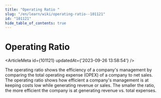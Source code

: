 ```yaml
---
title: "Operating Ratio "
slug: "/en/learn/wiki/operating-ratio--101121"
id: "101121"
hide_table_of_contents: true
---
```



# Operating Ratio 

<ArticleMeta id={101121} updatedAt={'2023-09-26 13:58:54'} />
<div className='border-solid border-b border-t-0 my-4 border-[var(--ifm-color-gray-300)]' />

The operating ratio shows the efficiency of a company's management by comparing the total operating expense (OPEX) of a company to net sales. The operating ratio shows how efficient a company's management is at keeping costs low while generating revenue or sales. The smaller the ratio, the more efficient the company is at generating revenue vs. total expenses.
